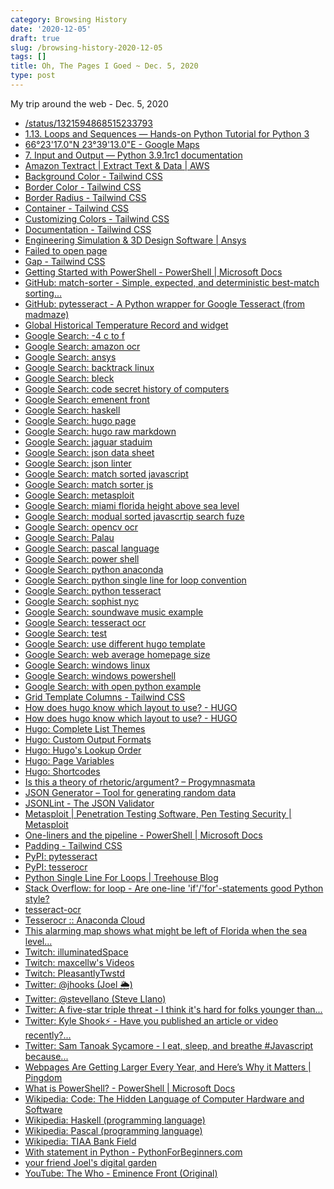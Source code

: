 ```yaml
---
category: Browsing History
date: '2020-12-05'
draft: true
slug: /browsing-history-2020-12-05
tags: []
title: Oh, The Pages I Goed ~ Dec. 5, 2020
type: post
---
```



My trip around the web - Dec. 5, 2020

- [/status/1321594868515233793](https://twitter.com/kitchengarry/status/1321594868515233793)
- [1.13. Loops and Sequences — Hands-on Python Tutorial for Python 3](http://anh.cs.luc.edu/handsonPythonTutorial/loops.html)
- [66°23'17.0"N 23°39'13.0"E - Google Maps](https://www.google.com/maps/place/66%C2%B023'17.0%22N+23%C2%B039'13.0%22E/@66.3880556,23.5157241,11z/data=!4m5!3m4!1s0x0:0x0!8m2!3d66.3880556!4d23.6536111)
- [7. Input and Output — Python 3.9.1rc1 documentation](https://docs.python.org/3/tutorial/inputoutput.html)
- [Amazon Textract | Extract Text & Data | AWS](https://aws.amazon.com/textract/)
- [Background Color - Tailwind CSS](https://tailwindcss.com/docs/background-color)
- [Border Color - Tailwind CSS](https://tailwindcss.com/docs/border-color)
- [Border Radius - Tailwind CSS](https://tailwindcss.com/docs/border-radius)
- [Container - Tailwind CSS](https://tailwindcss.com/docs/container)
- [Customizing Colors - Tailwind CSS](https://tailwindcss.com/docs/customizing-colors)
- [Documentation - Tailwind CSS](https://tailwindcss.com/docs)
- [Engineering Simulation & 3D Design Software | Ansys](https://www.ansys.com/)
- [Failed to open page](https://sophist.nyc/)
- [Gap - Tailwind CSS](https://tailwindcss.com/docs/gap)
- [Getting Started with PowerShell - PowerShell | Microsoft Docs](https://docs.microsoft.com/en-us/powershell/scripting/learn/ps101/01-getting-started?view=powershell-7.1)
- [GitHub: match-sorter - Simple, expected, and deterministic best-match sorting...](https://github.com/kentcdodds/match-sorter)
- [GitHub: pytesseract - A Python wrapper for Google Tesseract (from madmaze)](https://github.com/madmaze/pytesseract)
- [Global Historical Temperature Record and widget](https://www.temperaturerecord.org/)
- [Google Search: -4 c to f](https://www.google.com/search?client=safari&rls=en&q=-4+c+to+f&ie=UTF-8&oe=UTF-8)
- [Google Search: amazon ocr](https://www.google.com/search?client=safari&rls=en&q=amazon+ocr&ie=UTF-8&oe=UTF-8)
- [Google Search: ansys](https://www.google.com/search?client=safari&rls=en&q=ansys&ie=UTF-8&oe=UTF-8)
- [Google Search: backtrack linux](https://www.google.com/search?client=safari&rls=en&q=backtrack+linux&ie=UTF-8&oe=UTF-8)
- [Google Search: bleck](https://www.google.com/search?client=safari&rls=en&q=bleck&ie=UTF-8&oe=UTF-8)
- [Google Search: code secret history of computers](https://www.google.com/search?client=safari&rls=en&q=code+secret+history+of+computers&ie=UTF-8&oe=UTF-8)
- [Google Search: emenent front](https://www.google.com/search?client=safari&rls=en&q=emenent+front&ie=UTF-8&oe=UTF-8)
- [Google Search: haskell](https://www.google.com/search?client=safari&rls=en&q=haskell&ie=UTF-8&oe=UTF-8)
- [Google Search: hugo page](https://www.google.com/search?client=safari&rls=en&q=hugo+page&ie=UTF-8&oe=UTF-8)
- [Google Search: hugo raw markdown](https://www.google.com/search?client=safari&rls=en&q=hugo+raw+markdown&ie=UTF-8&oe=UTF-8)
- [Google Search: jaguar staduim](https://www.google.com/search?client=safari&rls=en&q=jaguar+staduim&ie=UTF-8&oe=UTF-8)
- [Google Search: json data sheet](https://www.google.com/search?newwindow=1&client=safari&rls=en&ei=KCLMX8C8G4Wm5wLFsImoBg&q=json+data+sheet&oq=json+data+sheet&gs_lcp=CgZwc3ktYWIQAzIGCAAQCBAeMgYIABAIEB4yBggAEAgQHjIGCAAQCBAeMgYIABAIEB4yBggAEAgQHjIGCAAQCBAeMgYIABAIEB4yBggAEAgQHjoECAAQRzoGCAAQBxAeUNc1WJ84YIw9aABwAngAgAHqAYgBkgSSAQUyLjEuMZgBAKABAaoBB2d3cy13aXrIAQjAAQE&sclient=psy-ab&ved=0ahUKEwjA8NahibjtAhUF01kKHUVYAmUQ4dUDCAw&uact=5)
- [Google Search: json linter](https://www.google.com/search?client=safari&rls=en&q=json+linter&ie=UTF-8&oe=UTF-8)
- [Google Search: match sorted javascript](https://www.google.com/search?newwindow=1&client=safari&rls=en&ei=orHLX7rHC4GD5wLowpiwBA&q=match+sorted+javascript+&oq=match+sorted+javascript+&gs_lcp=CgZwc3ktYWIQAzIFCCEQoAEyBQghEKABOgQIABBHOgUIIRCrAjoHCCEQChCgAVDhRliGaGCfaWgAcAF4AIABc4gBoQuSAQQxMi40mAEAoAEBqgEHZ3dzLXdpesgBCMABAQ&sclient=psy-ab&ved=0ahUKEwi6oOT5nbftAhWBwVkKHWghBkYQ4dUDCAw&uact=5)
- [Google Search: match sorter js](https://www.google.com/search?client=safari&rls=en&q=match+sorter+js&ie=UTF-8&oe=UTF-8)
- [Google Search: metasploit](https://www.google.com/search?client=safari&rls=en&q=metasploit&ie=UTF-8&oe=UTF-8)
- [Google Search: miami florida height above sea level](https://www.google.com/search?client=safari&rls=en&q=miami+florida+height+above+sea+level&ie=UTF-8&oe=UTF-8)
- [Google Search: modual sorted javascrtip search fuze](https://www.google.com/search?client=safari&rls=en&q=modual+sorted+javascrtip+search+fuze&ie=UTF-8&oe=UTF-8)
- [Google Search: opencv ocr](https://www.google.com/search?newwindow=1&client=safari&rls=en&ei=ufXLX5brDMSQ5gL48YbIBQ&q=opencv+ocr&oq=opencv+ocr&gs_lcp=CgZwc3ktYWIQAzIICAAQyQMQkQIyAggAMgIIADICCAAyAggAMgIIADICCAAyAggAMgIIADICCAA6BAgAEEc6CggAELEDEMkDEEM6BAgAEEM6BwgAELEDEEM6BQgAEJECULQYWOAdYPgjaABwAngAgAFiiAG4ApIBATSYAQCgAQGqAQdnd3Mtd2l6yAEIwAEB&sclient=psy-ab&ved=0ahUKEwjWq8Xx3rftAhVEiFkKHfi4AVkQ4dUDCAw&uact=5)
- [Google Search: Palau](https://www.google.com/search?client=safari&rls=en&q=Palau&ie=UTF-8&oe=UTF-8)
- [Google Search: pascal language](https://www.google.com/search?newwindow=1&client=safari&rls=en&ei=reTLX4bJBoLZ5gKz35bYBg&q=pascal+language&oq=pascal+langu&gs_lcp=CgZwc3ktYWIQAxgAMggIABCxAxDJAzICCAAyAgguMgIIADICCAAyAggAMgIIADICCAAyAggAMgIIADoNCC4QsQMQyQMQQxCTAjoFCAAQsQM6BwgAELEDEEM6BQguELEDOgQIABBDOgoIABCxAxDJAxBDOgcILhCxAxBDOggILhDHARCvAToKCC4QxwEQrwEQClDfRVjdTGDGVGgAcAB4AIABcogBzgWSAQMzLjSYAQCgAQGqAQdnd3Mtd2l6wAEB&sclient=psy-ab)
- [Google Search: power shell](https://www.google.com/search?client=safari&rls=en&q=power+shell&ie=UTF-8&oe=UTF-8)
- [Google Search: python anaconda](https://www.google.com/search?client=safari&rls=en&q=python+anaconda&ie=UTF-8&oe=UTF-8)
- [Google Search: python single line for loop convention](https://www.google.com/search?client=safari&rls=en&q=python+single+line+for+loop+convention&ie=UTF-8&oe=UTF-8)
- [Google Search: python tesseract](https://www.google.com/search?client=safari&rls=en&q=python+tesseract&ie=UTF-8&oe=UTF-8)
- [Google Search: sophist nyc](https://www.google.com/search?newwindow=1&client=safari&rls=en&ei=f9HLX7eUIcLJ5gKgx6-wBg&q=sophist+nyc&oq=sophist+nyc&gs_lcp=CgZwc3ktYWIQAzoECAAQRzoFCAAQyQM6AggAOgIILjoCCCY6BggAEBYQHjoICAAQFhAKEB46CQgAEMkDEBYQHjoFCCEQoAFQ7hFY9SRggChoAXACeACAAXqIAfYDkgEDMy4ymAEAoAEBqgEHZ3dzLXdpesgBCMABAQ&sclient=psy-ab&ved=0ahUKEwj3z8GrvLftAhXCpFkKHaDjC2YQ4dUDCAw&uact=5)
- [Google Search: soundwave music example](https://www.google.com/search?q=soundwave+music+example&newwindow=1&client=safari&rls=en&source=lnms&tbm=isch&sa=X&ved=2ahUKEwiGjIKt87ftAhUFj1kKHUS-C18Q_AUoAXoECA4QAw&biw=1440&bih=734&dpr=2)
- [Google Search: tesseract ocr](https://www.google.com/search?newwindow=1&client=safari&rls=en&ei=h-fLX6CAJYHX5gKxgpKABg&q=tesseract+ocr&oq=tesseract+ocr&gs_lcp=CgZwc3ktYWIQAzIICAAQsQMQyQMyAggAMgIIADICCAAyAggAMgIIADICCAAyAggAMgIIADICCAA6BAgAEEc6BQgAEMkDOgQIABBDOgoILhCxAxCDARBDOgcIABCxAxBDOgQIABADOgIILlCOJlitPWDWQGgDcAJ4AIABY4gBhQSSAQE3mAEAoAEBqgEHZ3dzLXdpesgBCMABAQ&sclient=psy-ab&ved=0ahUKEwjg3_Os0bftAhWBq1kKHTGBBGAQ4dUDCAw&uact=5)
- [Google Search: test](https://www.google.com/search?newwindow=1&client=safari&source=hp&ei=-TfMX46BEKTz5gLbnqeoBA&q=test&oq=test&gs_lcp=CgZwc3ktYWIQAzIFCAAQsQMyBQgAELEDMgIIADIFCAAQsQMyBQgAELEDMgUIABCxAzILCC4QsQMQxwEQrwEyAggAMgIIADIFCC4QsQM6EQguELEDEIMBEMcBEKMCEJMCOggIABCxAxCDAToICC4QsQMQgwE6CwguELEDEMcBEKMCOggILhDHARCjAjoLCC4QsQMQgwEQkwI6EQguELEDEMcBEKMCEMkDEJMCUPUKWNsNYLYyaAVwAHgAgAEAiAEAkgEAmAEAoAEBqgEHZ3dzLXdperABAA&sclient=psy-ab&ved=0ahUKEwjO4dyInrjtAhWkuVkKHVvPCUUQ4dUDCAw&uact=5)
- [Google Search: use different hugo template](https://www.google.com/search?client=safari&rls=en&q=use+different+hugo+template&ie=UTF-8&oe=UTF-8)
- [Google Search: web average homepage size](https://www.google.com/search?client=safari&rls=en&q=web+average+homepage+size&ie=UTF-8&oe=UTF-8)
- [Google Search: windows linux](https://www.google.com/search?newwindow=1&client=safari&rls=en&ei=TRnMX4WTBcGL5wK_jauYBw&q=windows+linux+&oq=windows+linux+&gs_lcp=CgZwc3ktYWIQAzILCAAQsQMQyQMQkQIyBQgAEJECMgIIADICCAAyAggAMgIIADICCAAyAggAMgIIADICCAA6BAgAEEdQpxBYpxBg-BFoAHACeACAAYcBiAGHAZIBAzAuMZgBAKABAaoBB2d3cy13aXrIAQjAAQE&sclient=psy-ab&ved=0ahUKEwjF7cHogLjtAhXBxVkKHb_GCnMQ4dUDCAw&uact=5)
- [Google Search: windows powershell](https://www.google.com/search?client=safari&rls=en&q=windows+powershell&ie=UTF-8&oe=UTF-8)
- [Google Search: with open python example](https://www.google.com/search?client=safari&rls=en&q=with+open+python+example&ie=UTF-8&oe=UTF-8)
- [Grid Template Columns - Tailwind CSS](https://tailwindcss.com/docs/grid-template-columns)
- [How does hugo know which layout to use? - HUGO](https://discourse.gohugo.io/t/how-does-hugo-know-which-layout-to-use/14069)
- [How does hugo know which layout to use? - HUGO](https://discourse.gohugo.io/t/how-does-hugo-know-which-layout-to-use/14069/2)
- [Hugo: Complete List Themes](https://themes.gohugo.io/)
- [Hugo: Custom Output Formats](https://gohugo.io/templates/output-formats/)
- [Hugo: Hugo's Lookup Order](https://gohugo.io/templates/lookup-order/)
- [Hugo: Page Variables](https://gohugo.io/variables/page/)
- [Hugo: Shortcodes](https://gohugo.io/content-management/shortcodes/)
- [Is this a theory of rhetoric/argument? – Progymnasmata](https://stevellano.com/ogymnasmata-net-2008-06-is-this-theory-of-rhetoricargument-html/)
- [JSON Generator – Tool for generating random data](https://www.json-generator.com/)
- [JSONLint - The JSON Validator](https://jsonlint.com/)
- [Metasploit | Penetration Testing Software, Pen Testing Security | Metasploit](https://www.metasploit.com/)
- [One-liners and the pipeline - PowerShell | Microsoft Docs](https://docs.microsoft.com/en-us/powershell/scripting/learn/ps101/04-pipelines?view=powershell-7.1)
- [Padding - Tailwind CSS](https://tailwindcss.com/docs/padding)
- [PyPI: pytesseract](https://pypi.org/project/pytesseract/)
- [PyPI: tesserocr](https://pypi.org/project/tesserocr/)
- [Python Single Line For Loops | Treehouse Blog](https://blog.teamtreehouse.com/python-single-line-loops)
- [Stack Overflow: for loop - Are one-line 'if'/'for'-statements good Python style?](https://stackoverflow.com/questions/1729034/are-one-line-if-for-statements-good-python-style)
- [tesseract-ocr](https://github.com/tesseract-ocr/)
- [Tesserocr :: Anaconda Cloud](https://anaconda.org/conda-forge/tesserocr)
- [This alarming map shows what might be left of Florida when the sea level...](https://www.miamiherald.com/news/nation-world/national/article172347252.html)
- [Twitch: illuminatedSpace](https://www.twitch.tv/illuminatedSpace)
- [Twitch: maxcellw's Videos](https://www.twitch.tv/maxcellw/videos)
- [Twitch: PleasantlyTwstd](https://www.twitch.tv/pleasantlytwstd?referrer=raid)
- [Twitter: @jhooks (Joel 🌦)](https://twitter.com/jhooks)
- [Twitter: @stevellano (Steve Llano)](https://twitter.com/stevellano)
- [Twitter: A five-star triple threat - I think it's hard for folks younger than...](https://twitter.com/kerrizor/status/1335226663785832450)
- [Twitter: Kyle Shook⚡️ - Have you published an article or video recently?...](https://twitter.com/elyktrix/status/1335273463196639235)
- [Twitter: Sam Tanoak Sycamore - I eat, sleep, and breathe #Javascript because...](https://twitter.com/tanoaksam/status/1335260182054535174)
- [Webpages Are Getting Larger Every Year, and Here’s Why it Matters | Pingdom](https://www.pingdom.com/blog/webpages-are-getting-larger-every-year-and-heres-why-it-matters/)
- [What is PowerShell? - PowerShell | Microsoft Docs](https://docs.microsoft.com/en-us/powershell/scripting/overview?view=powershell-7.1)
- [Wikipedia: Code: The Hidden Language of Computer Hardware and Software](https://en.wikipedia.org/wiki/Code:_The_Hidden_Language_of_Computer_Hardware_and_Software)
- [Wikipedia: Haskell (programming language)](https://en.wikipedia.org/wiki/Haskell_(programming_language))
- [Wikipedia: Pascal (programming language)](https://en.wikipedia.org/wiki/Pascal_(programming_language))
- [Wikipedia: TIAA Bank Field](https://en.wikipedia.org/wiki/TIAA_Bank_Field)
- [With statement in Python - PythonForBeginners.com](https://www.pythonforbeginners.com/files/with-statement-in-python)
- [your friend Joel's digital garden](https://joelhooks.com/)
- [YouTube: The Who - Eminence Front (Original)](https://www.youtube.com/watch?v=rx6Zgz0TZuA)